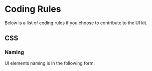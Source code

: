 =Coding Rules=

Below is a list of coding rules if you choose to contribute to the UI kit.

==CSS==

===Naming===
UI elements naming is in the following form:
{{{xe-ui-'[element name']}}}